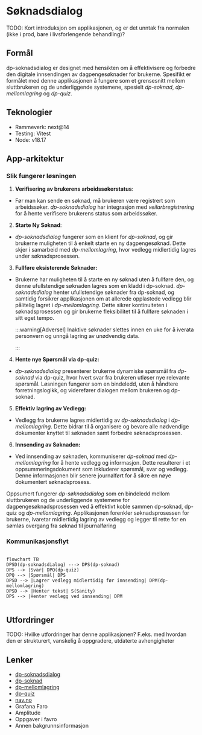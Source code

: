 # Søknadsdialog

TODO: Kort introduksjon om applikasjonen, og er det unntak fra normalen (ikke i prod, bare i livsforlengende behandling)?
## Formål


dp-soknadsdialog er designet med hensikten om å effektivisere og forbedre den digitale innsendingen av dagpengesøknader for brukerne.
Spesifikt er formålet med denne applikasjonen å fungere som et grensesnitt mellom sluttbrukeren og de underliggende systemene,
spesielt *dp-soknad*, *dp-mellomlagring* og *dp-quiz*. 
## Teknologier

- Rammeverk: next@14
- Testing: Vitest
- Node: v18.17

## App-arkitektur

### Slik fungerer løsningen

1. **Verifisering av brukerens arbeidssøkerstatus**:
- Før man kan sende en søknad, må brukeren være registrert som arbeidssøker. 
*dp-soknadsdialog* har integrasjon med *veilarbregistrering* for å hente verifisere brukerens status som arbeidssøker. 
2. **Starte Ny Søknad**:
- *dp-soknadsdialog* fungerer som en klient for *dp-soknad*, og gir brukerne muligheten til å enkelt starte en ny dagpengesøknad. Dette skjer i samarbeid med *dp-mellomlagring*, hvor vedlegg midlertidig lagres under søknadsprosessen.
3. **Fullføre eksisterende Søknader:**
- Brukerne har muligheten til å starte en ny søknad uten å fullføre den, og denne ufullstendige søknaden lagres som en kladd i dp-soknad. *dp-søknadsdialog* henter ufullstendige søknader fra dp-soknad, og samtidig forsikrer applikasjonen om at allerede opplastede vedlegg blir pålitelig lagret i *dp-mellomlagring*. Dette sikrer kontinuiteten i søknadsprosessen og gir brukerne fleksibilitet til å fullføre søknaden i sitt eget tempo.

  :::warning[Adversel]
  Inaktive søknader slettes innen en uke for å iverata personvern og unngå lagring av unødvendig data.

  :::

4. **Hente nye Spørsmål via dp-quiz:**
- *dp-søknadsdialog* presenterer brukerne dynamiske spørsmål fra *dp-soknad* via dp-quiz, hvor hvert svar fra brukeren utløser nye relevante spørsmål. Løsningen fungerer som en bindeledd, uten å håndtere forretningslogikk, og viderefører dialogen mellom brukeren og dp-soknad.
5. **Effektiv lagring av Vedlegg:**
- Vedlegg fra brukerne lagres midlertidig av *dp-søknadsdialog* i *dp-mellomlagring*. Dette bidrar til å organisere og bevare alle nødvendige dokumenter knyttet til søknaden samt forbedre søknadsprosessen.
6. **Innsending av Søknaden:**
- Ved innsending av søknaden, kommuniserer *dp-soknad* med *dp-mellomlagring* for å hente vedlegg og informasjon. Dette resulterer i et oppsummeringsdokument som inkluderer spørsmål, svar og vedlegg. Denne informasjonen blir senere journalført for å sikre en nøye dokumentert søknadsprosess.

Oppsumert fungerer *dp-søknadsdialog*  som en bindeledd mellom sluttbrukeren og de underliggende systemene for dagpengesøknadsprosessen ved å effektivt koble sammen dp-soknad, dp-quiz og *dp-mellomlagring*. 
Applikasjonen forenkler søknadsprosessen for brukerne, ivaretar midlertidig lagring av vedlegg og legger til rette for en sømløs overgang fra søknad til journalføring 

### Kommunikasjonsflyt

```mermaid

flowchart TB
DPSD(dp-soknadsdialog) ---> DPS(dp-soknad)
DPS --> |Svar| DPQ(dp-quiz)
DPQ --> |Spørsmål| DPS
DPSD --> |Lagrer vedlegg midlertidig før innsending| DPM(dp-mellomlagring)
DPSD --> |Henter tekst| S(Sanity)
DPS --> |Henter vedlegg ved innsending| DPM 
 

```

## Utfordringer

TODO: Hvilke utfordringer har denne applikasjonen? F.eks. med hvordan den er strukturert, vanskelig å oppgradere, utdaterte avhengigheter

## Lenker

- [dp-soknadsdialog](https://github.com/navikt/dp-soknadsdialog)
- [dp-soknad](https://github.com/navikt/dp-soknad)
- [dp-mellomlagring](https://github.com/navikt/dp-mellomlagring)
- [dp-quiz](https://github.com/navikt/dp-quiz)
- [nav.no](https://www.nav.no/dagpenger/dialog)
- Grafana Faro
- Amplitude
- Oppgaver i favro
- Annen bakgrunnsinformasjon
